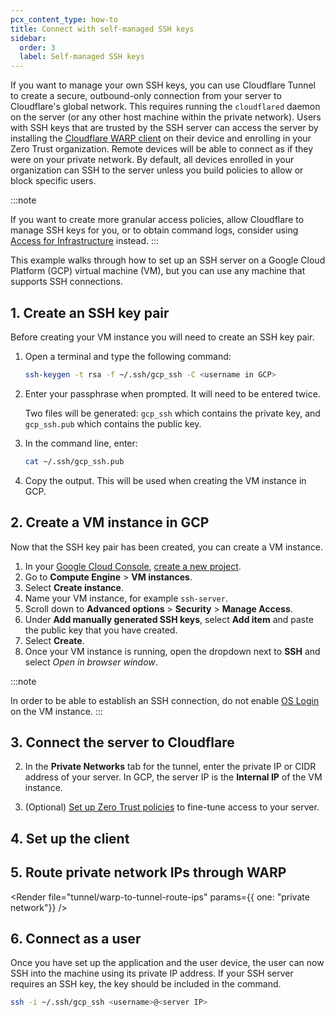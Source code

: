 ```yaml
---
pcx_content_type: how-to
title: Connect with self-managed SSH keys
sidebar:
  order: 3
  label: Self-managed SSH keys
---
```



If you want to manage your own SSH keys, you can use Cloudflare Tunnel to create a secure, outbound-only connection from your server to Cloudflare's global network. This requires running the `cloudflared` daemon on the server (or any other host machine within the private network). Users with SSH keys that are trusted by the SSH server can access the server by installing the [Cloudflare WARP client](/cloudflare-one/connections/connect-devices/warp/) on their device and enrolling in your Zero Trust organization. Remote devices will be able to connect as if they were on your private network. By default, all devices enrolled in your organization can SSH to the server unless you build policies to allow or block specific users.

:::note

If you want to create more granular access policies, allow Cloudflare to manage SSH keys for you, or to obtain command logs, consider using [Access for Infrastructure](/cloudflare-one/connections/connect-networks/use-cases/ssh/ssh-infrastructure-access/) instead.
:::

This example walks through how to set up an SSH server on a Google Cloud Platform (GCP) virtual machine (VM), but you can use any machine that supports SSH connections.

## 1. Create an SSH key pair

Before creating your VM instance you will need to create an SSH key pair.

1. Open a terminal and type the following command:

   ```sh
   ssh-keygen -t rsa -f ~/.ssh/gcp_ssh -C <username in GCP>
   ```

2. Enter your passphrase when prompted. It will need to be entered twice.

   Two files will be generated: `gcp_ssh` which contains the private key, and `gcp_ssh.pub` which contains the public key.

3. In the command line, enter:

   ```sh
   cat ~/.ssh/gcp_ssh.pub
   ```

4. Copy the output. This will be used when creating the VM instance in GCP.

## 2. Create a VM instance in GCP

Now that the SSH key pair has been created, you can create a VM instance.

1. In your [Google Cloud Console](https://console.cloud.google.com/), [create a new project](https://developers.google.com/workspace/guides/create-project).
2. Go to **Compute Engine** > **VM instances**.
3. Select **Create instance**.
4. Name your VM instance, for example `ssh-server`.
5. Scroll down to **Advanced options** > **Security** > **Manage Access**.
6. Under **Add manually generated SSH keys**, select **Add item** and paste the public key that you have created.
7. Select **Create**.
8. Once your VM instance is running, open the dropdown next to **SSH** and select _Open in browser window_.

:::note

In order to be able to establish an SSH connection, do not enable [OS Login](https://cloud.google.com/compute/docs/oslogin) on the VM instance.
:::

## 3. Connect the server to Cloudflare

<Render file="tunnel/connect-private-network" />

2. In the **Private Networks** tab for the tunnel, enter the private IP or CIDR address of your server. In GCP, the server IP is the  **Internal IP** of the VM instance.

3. (Optional) [Set up Zero Trust policies](/cloudflare-one/connections/connect-networks/private-net/cloudflared/#4-recommended-filter-network-traffic-with-gateway) to fine-tune access to your server.

## 4. Set up the client

<Render file="tunnel/warp-to-tunnel-client" />

## 5. Route private network IPs through WARP

<Render file="tunnel/warp-to-tunnel-route-ips" params={{ one: "private network"}} />

## 6. Connect as a user

Once you have set up the application and the user device, the user can now SSH into the machine using its private IP address. If your SSH server requires an SSH key, the key should be included in the command.

```sh
ssh -i ~/.ssh/gcp_ssh <username>@<server IP>
```
